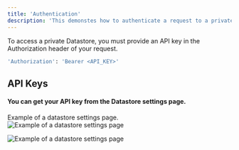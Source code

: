 ```yaml
---
title: 'Authentication'
description: 'This demonstes how to authenticate a request to a private Datastore'
---
```


To access a private Datastore, you must provide an API key in the Authorization header of your request.

```bash
'Authorization': 'Bearer <API_KEY>'
```

## API Keys

#### You can get your API key from the Datastore settings page.

Example of a datastore settings page.
![Example of a datastore settings page](/images/datastore-settings-header.png)

![Example of a datastore settings page](/images/datastore-api-key.png)
